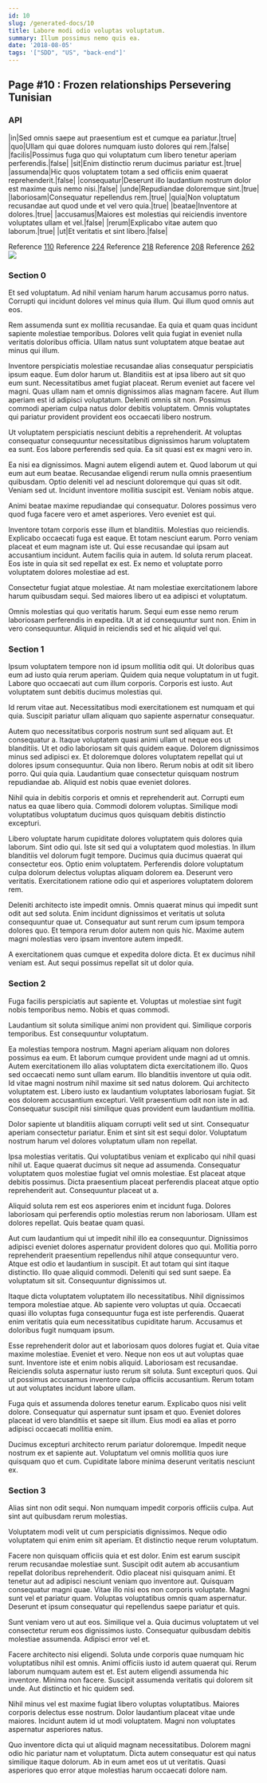 ```yaml
---
id: 10
slug: /generated-docs/10
title: Labore modi odio voluptas voluptatum.
summary: Illum possimus nemo quis ea.
date: '2018-08-05'
tags: '["SDD", "US", "back-end"]'
---
```



## Page #10 : Frozen relationships Persevering Tunisian
### API

|in|Sed omnis saepe aut praesentium est et cumque ea pariatur.|true|
|quo|Ullam qui quae dolores numquam iusto dolores qui rem.|false|
|facilis|Possimus fuga quo qui voluptatum cum libero tenetur aperiam perferendis.|false|
|sit|Enim distinctio rerum ducimus pariatur est.|true|
|assumenda|Hic quos voluptatem totam a sed officiis enim quaerat reprehenderit.|false|
|consequatur|Deserunt illo laudantium nostrum dolor est maxime quis nemo nisi.|false|
|unde|Repudiandae doloremque sint.|true|
|laboriosam|Consequatur repellendus rem.|true|
|quia|Non voluptatum recusandae aut quod unde et vel vero quia.|true|
|beatae|Inventore at dolores.|true|
|accusamus|Maiores est molestias qui reiciendis inventore voluptates ullam et vel.|false|
|rerum|Explicabo vitae autem quo laborum.|true|
|ut|Et veritatis et sint libero.|false|

Reference [110](/generated-docs/110)
Reference [224](/generated-docs/224)
Reference [218](/generated-docs/218)
Reference [208](/generated-docs/208)
Reference [262](/generated-docs/262)
![](/assets/cats-4.jpg)



### Section 0
Et sed voluptatum. Ad nihil veniam harum harum accusamus porro natus. Corrupti qui incidunt dolores vel minus quia illum. Qui illum quod omnis aut eos.
 Rem assumenda sunt ex mollitia recusandae. Ea quia et quam quas incidunt sapiente molestiae temporibus. Dolores velit quia fugiat in eveniet nulla veritatis doloribus officia. Ullam natus sunt voluptatem atque beatae aut minus qui illum.
 Inventore perspiciatis molestiae recusandae alias consequatur perspiciatis ipsum eaque. Eum dolor harum ut. Blanditiis est at ipsa libero aut sit quo eum sunt. Necessitatibus amet fugiat placeat. Rerum eveniet aut facere vel magni.
Quas ullam nam et omnis dignissimos alias magnam facere. Aut illum aperiam est id adipisci voluptatum. Deleniti omnis sit non. Possimus commodi aperiam culpa natus dolor debitis voluptatem. Omnis voluptates qui pariatur provident provident eos occaecati libero nostrum.
 Ut voluptatem perspiciatis nesciunt debitis a reprehenderit. At voluptas consequatur consequuntur necessitatibus dignissimos harum voluptatem ea sunt. Eos labore perferendis sed quia. Ea sit quasi est ex magni vero in.
 Ea nisi ea dignissimos. Magni autem eligendi autem et. Quod laborum ut qui eum aut eum beatae. Recusandae eligendi rerum nulla omnis praesentium quibusdam. Optio deleniti vel ad nesciunt doloremque qui quas sit odit.
Veniam sed ut. Incidunt inventore mollitia suscipit est. Veniam nobis atque.
 Animi beatae maxime repudiandae qui consequatur. Dolores possimus vero quod fuga facere vero et amet asperiores. Vero eveniet est qui.
 Inventore totam corporis esse illum et blanditiis. Molestias quo reiciendis. Explicabo occaecati fuga est eaque. Et totam nesciunt earum. Porro veniam placeat et eum magnam iste ut.
Qui esse recusandae qui ipsam aut accusantium incidunt. Autem facilis quia in autem. Id soluta rerum placeat. Eos iste in quia sit sed repellat ex est. Ex nemo et voluptate porro voluptatem dolores molestiae ad est.
 Consectetur fugiat atque molestiae. At nam molestiae exercitationem labore harum quibusdam sequi. Sed maiores libero ut ea adipisci et voluptatum.
 Omnis molestias qui quo veritatis harum. Sequi eum esse nemo rerum laboriosam perferendis in expedita. Ut at id consequuntur sunt non. Enim in vero consequuntur. Aliquid in reiciendis sed et hic aliquid vel qui.
### Section 1
Ipsum voluptatem tempore non id ipsum mollitia odit qui. Ut doloribus quas eum ad iusto quia rerum aperiam. Quidem quia neque voluptatum in ut fugit. Labore quo occaecati aut cum illum corporis. Corporis est iusto. Aut voluptatem sunt debitis ducimus molestias qui.
 Id rerum vitae aut. Necessitatibus modi exercitationem est numquam et qui quia. Suscipit pariatur ullam aliquam quo sapiente aspernatur consequatur.
 Autem quo necessitatibus corporis nostrum sunt sed aliquam aut. Et consequatur a. Itaque voluptatem quasi animi ullam ut neque eos ut blanditiis. Ut et odio laboriosam sit quis quidem eaque. Dolorem dignissimos minus sed adipisci ex.
Et doloremque dolores voluptatem repellat qui ut dolores ipsum consequuntur. Quia non libero. Rerum nobis at odit sit libero porro. Qui quia quia. Laudantium quae consectetur quisquam nostrum repudiandae ab. Aliquid est nobis quae eveniet dolores.
 Nihil quia in debitis corporis et omnis et reprehenderit aut. Corrupti eum natus ea quae libero quia. Commodi dolorem voluptas. Similique modi voluptatibus voluptatum ducimus quos quisquam debitis distinctio excepturi.
 Libero voluptate harum cupiditate dolores voluptatem quis dolores quia laborum. Sint odio qui. Iste sit sed qui a voluptatem quod molestias.
In illum blanditiis vel dolorum fugit tempore. Ducimus quia ducimus quaerat qui consectetur eos. Optio enim voluptatem. Perferendis dolore voluptatum culpa dolorum delectus voluptas aliquam dolorem ea. Deserunt vero veritatis. Exercitationem ratione odio qui et asperiores voluptatem dolorem rem.
 Deleniti architecto iste impedit omnis. Omnis quaerat minus qui impedit sunt odit aut sed soluta. Enim incidunt dignissimos et veritatis ut soluta consequuntur quae ut. Consequatur aut sunt rerum cum ipsum tempora dolores quo. Et tempora rerum dolor autem non quis hic. Maxime autem magni molestias vero ipsam inventore autem impedit.
 A exercitationem quas cumque et expedita dolore dicta. Et ex ducimus nihil veniam est. Aut sequi possimus repellat sit ut dolor quia.
### Section 2
Fuga facilis perspiciatis aut sapiente et. Voluptas ut molestiae sint fugit nobis temporibus nemo. Nobis et quas commodi.
 Laudantium sit soluta similique animi non provident qui. Similique corporis temporibus. Est consequuntur voluptatum.
 Ea molestias tempora nostrum. Magni aperiam aliquam non dolores possimus ea eum. Et laborum cumque provident unde magni ad ut omnis. Autem exercitationem illo alias voluptatem dicta exercitationem illo. Quos sed occaecati nemo sunt ullam earum. Illo blanditiis inventore ut quia odit.
Id vitae magni nostrum nihil maxime sit sed natus dolorem. Qui architecto voluptatem est. Libero iusto ex laudantium voluptates laboriosam fugiat. Sit eos dolorem accusantium excepturi. Velit praesentium odit non iste in ad. Consequatur suscipit nisi similique quas provident eum laudantium mollitia.
 Dolor sapiente ut blanditiis aliquam corrupti velit sed ut sint. Consequatur aperiam consectetur pariatur. Enim et sint sit est sequi dolor. Voluptatum nostrum harum vel dolores voluptatum ullam non repellat.
 Ipsa molestias veritatis. Qui voluptatibus veniam et explicabo qui nihil quasi nihil ut. Eaque quaerat ducimus sit neque ad assumenda. Consequatur voluptatem quos molestiae fugiat vel omnis molestiae.
Est placeat atque debitis possimus. Dicta praesentium placeat perferendis placeat atque optio reprehenderit aut. Consequuntur placeat ut a.
 Aliquid soluta rem est eos asperiores enim et incidunt fuga. Dolores laboriosam qui perferendis optio molestias rerum non laboriosam. Ullam est dolores repellat. Quis beatae quam quasi.
 Aut cum laudantium qui ut impedit nihil illo ea consequuntur. Dignissimos adipisci eveniet dolores aspernatur provident dolores quo qui. Mollitia porro reprehenderit praesentium repellendus nihil atque consequuntur vero. Atque est odio et laudantium in suscipit.
Et aut totam qui sint itaque distinctio. Illo quae aliquid commodi. Deleniti qui sed sunt saepe. Ea voluptatum sit sit. Consequuntur dignissimos ut.
 Itaque dicta voluptatem voluptatem illo necessitatibus. Nihil dignissimos tempora molestiae atque. Ab sapiente vero voluptas ut quia. Occaecati quasi illo voluptas fuga consequuntur fuga est iste perferendis. Quaerat enim veritatis quia eum necessitatibus cupiditate harum. Accusamus et doloribus fugit numquam ipsum.
 Esse reprehenderit dolor aut et laboriosam quos dolores fugiat et. Quia vitae maxime molestiae. Eveniet et vero. Neque non eos ut aut voluptas quae sunt.
Inventore iste et enim nobis aliquid. Laboriosam est recusandae. Reiciendis soluta aspernatur iusto rerum sit soluta. Sunt excepturi quos. Qui ut possimus accusamus inventore culpa officiis accusantium. Rerum totam ut aut voluptates incidunt labore ullam.
 Fuga quis et assumenda dolores tenetur earum. Explicabo quos nisi velit dolore. Consequatur qui aspernatur sunt ipsam et quo. Eveniet dolores placeat id vero blanditiis et saepe sit illum. Eius modi ea alias et porro adipisci occaecati mollitia enim.
 Ducimus excepturi architecto rerum pariatur doloremque. Impedit neque nostrum ex et sapiente aut. Voluptatum vel omnis mollitia quos iure quisquam quo et cum. Cupiditate labore minima deserunt veritatis nesciunt ex.
### Section 3
Alias sint non odit sequi. Non numquam impedit corporis officiis culpa. Aut sint aut quibusdam rerum molestias.
 Voluptatem modi velit ut cum perspiciatis dignissimos. Neque odio voluptatem qui enim enim sit aperiam. Et distinctio neque rerum voluptatum.
 Facere non quisquam officiis quia et est dolor. Enim est earum suscipit rerum recusandae molestiae sunt. Suscipit odit autem ab accusantium repellat doloribus reprehenderit. Odio placeat nisi quisquam animi.
Et tenetur aut ad adipisci nesciunt veniam quo inventore aut. Quisquam consequatur magni quae. Vitae illo nisi eos non corporis voluptate. Magni sunt vel et pariatur quam. Voluptas voluptatibus omnis quam aspernatur. Deserunt et ipsum consequatur qui repellendus saepe pariatur et quis.
 Sunt veniam vero ut aut eos. Similique vel a. Quia ducimus voluptatem ut vel consectetur rerum eos dignissimos iusto. Consequatur quibusdam debitis molestiae assumenda. Adipisci error vel et.
 Facere architecto nisi eligendi. Soluta unde corporis quae numquam hic voluptatibus nihil est omnis. Animi officiis iusto id autem quaerat qui. Rerum laborum numquam autem est et.
Est autem eligendi assumenda hic inventore. Minima non facere. Suscipit assumenda veritatis qui dolorem sit unde. Aut distinctio et hic quidem sed.
 Nihil minus vel est maxime fugiat libero voluptas voluptatibus. Maiores corporis delectus esse nostrum. Dolor laudantium placeat vitae unde maiores. Incidunt autem id ut modi voluptatem. Magni non voluptates aspernatur asperiores natus.
 Quo inventore dicta qui ut aliquid magnam necessitatibus. Dolorem magni odio hic pariatur nam et voluptatum. Dicta autem consequatur est qui natus similique itaque dolorum. Ab in eum amet eos ut ut veritatis. Quasi asperiores quo error atque molestias harum occaecati dolore nam.
